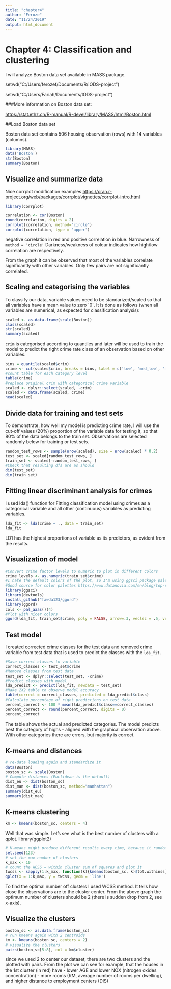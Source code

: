 ```yaml
---
title: "chapter4"
author: "Feroze"
date: "11/24/2019"
output: html_document
---
```


# Chapter 4: Classification and clustering {.tabset}


 I will analyze Boston data set available in MASS package. 


setwd("C:/Users/ferozef/Documents/R/IODS-project")

 setwd("C:/Users/Fariah/Documents/IODS-project")

###More information on Boston data set:  

<https://stat.ethz.ch/R-manual/R-devel/library/MASS/html/Boston.html>

##Load Boston data set

Boston data set contains 506 housing observation (rows) with 14 variables (columns).

```r
library(MASS)
data('Boston')
str(Boston)
summary(Boston)
```

## Visualize and summarize data

Nice corrplot modification examples <https://cran.r-project.org/web/packages/corrplot/vignettes/corrplot-intro.html>

```r
library(corrplot)

correlation <- cor(Boston)
round(correlation, digits = 2)
corrplot(correlation, method="circle")
corrplot(correlation, type = 'upper')
```

 negative correlation in red and positive correlation in blue. Narrowness of `method = 'circle'` Darkness/weakness of colour indicates how high/low correlation are respectively.  

From the graph it can be observed that most of the variables correlate significantly with other variables. Only few pairs are not significantly correlated.

## Scaling and categorising the variables


To classify our data, variable values need to be standarized/scaled so that all variables have a mean value to zero `0´. It is done as follows (when all variables are numerical, as expected for classification analysis):

```r
scaled <- as.data.frame(scale(Boston))
class(scaled)
str(scaled)
summary(scaled)
```
`crim` is categorised according to quantiles and later will be used to train the model to predict the right crime rate class of an observation based on other variables.

```r
bins = quantile(scaled$crim)
crime <- cut(scaled$crim, breaks = bins, label = c('low', 'med_low', 'med_high', 'high'), include.lowest = TRUE)
#count table for each category level
table(crime)
#replace original crim with categorical crime variable
scaled <- dplyr::select(scaled, -crim)
scaled <- data.frame(scaled, crime)
head(scaled)
```
## Divide data for training and test sets

To demonstrate, how well my model is predicting crime rate, I will use the cut-off values (20%) proportion of the variable data for testing it, so that 80% of the data belongs to the train set. Observations are selected randomly below for training or test sets.

```r
random_test_rows <- sample(nrow(scaled), size = nrow(scaled) * 0.2)
test_set <- scaled[random_test_rows, ]
train_set <- scaled[-random_test_rows, ]
#Check that resulting dfs are as should
dim(test_set)
dim(train_set)
```



## Fitting linear discriminant analysis for crimes

I used lda() function for Fitting classification model using crimes as a categorical variable and all other (continuous) variables as predicting variables.

```r
lda_fit <- lda(crime ~ ., data = train_set)
lda_fit
```
LD1 has the highest proportions of variable as its predictors, as evident from the results.

## Visualization of model


```r
#Convert crime factor levels to numeric to plot in different colors
crime_levels <- as.numeric(train_set$crime)
#I hate the default colors of the plot, so I'm using ggsci package palettes instead
#Good source for color palettes https://www.datanovia.com/en/blog/top-r-color-palettes-to-know-for-great-data-visualization/
library(ggsci)
library(devtools)
install_github("fawda123/ggord")
library(ggord)
cols <- pal_aaas()(4)
#Plot with nicer colors
ggord(lda_fit, train_set$crime, poly = FALSE, arrow=.3, veclsz = .5, vec_ext = 4, size=1, cols = cols)
```



## Test model

I created corrected crime classes for the test data and removed crime variable from test data that is used to predict the classes with the `lda_fit`.

```r
#Save correct classes to variable
correct_classes <- test_set$crime
#Remove classes from test data
test_set <- dplyr::select(test_set, -crime)
#Predict classes with model
lda_predict <- predict(lda_fit, newdata = test_set)
#Make 2X2 table to observe model accuracy
table(correct = correct_classes, predicted = lda_predict$class)
#Calculate percentage of right predictions on test data
percent_correct <- 100 * mean(lda_predict$class==correct_classes)
percent_correct <- round(percent_correct, digits = 0)
percent_correct
```

The table shows the actual and predicted categories. The model predicts best the category of highs  - aligned with the graphical observation above. With other categories there are errors, but majority is correct. 

## K-means and distances 

```r
# re-data loading again and standardize it
data(Boston)
boston_sc <- scale(Boston)
# Compute distances (Euclidean is the default)
dist_eu <- dist(boston_sc)
dist_man <- dist(boston_sc, method="manhattan")
summary(dist_eu)
summary(dist_man)
```


## K-means clustering
```r
km <- kmeans(boston_sc, centers = 4)
```

Well that was simple. Let's see what is the best number of clusters with a qplot. 
 library(ggplot2)
```r
# K-means might produce different results every time, because it randomly assigns the initial cluster centers. The function set.seed() can be used to deal with that.
set.seed(123)
# set the max number of clusters
k_max <- 10
# count the WCSS = within cluster sum of squares and plot it
twcss <- sapply(1:k_max, function(k){kmeans(boston_sc, k)$tot.withinss})
qplot(x = 1:k_max, y = twcss, geom = 'line')
```




To find the optimal number off clusters I used WCSS method. It tells how close the observations are to the cluster center. From the above graph the optimum number of clusters should be 2 (there is sudden drop from 2, see x-axis). 

## Visualize the clusters

```r
boston_sc <- as.data.frame(boston_sc)
# run kmeans again with 2 centroids
km <- kmeans(boston_sc, centers = 2)
# visualize the clusters
pairs(boston_sc[5:8], col = km$cluster)
```

since we used 2 to center our dataset, there are two clusters and the plotted with pairs. From the plot we can see for example, that the houses in the 1st cluster (in red) have
- lower AGE and lower NOX (nitrogen oxides concentration) 
- more rooms (RM, average number of rooms per dwelling), and higher distance to employment centers (DIS) 
